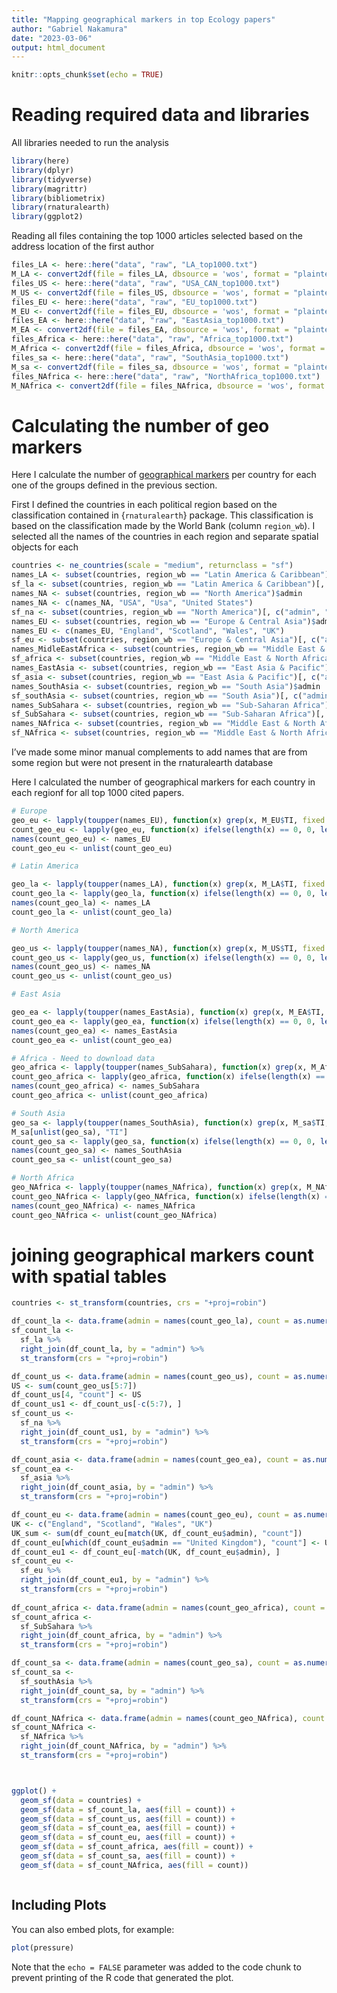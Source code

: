 ```yaml
---
title: "Mapping geographical markers in top Ecology papers"
author: "Gabriel Nakamura"
date: "2023-03-06"
output: html_document
---
```


```r
knitr::opts_chunk$set(echo = TRUE)
```

# Reading required data and libraries

All libraries needed to run the analysis 

```r
library(here)
library(dplyr)
library(tidyverse)
library(magrittr)
library(bibliometrix)
library(rnaturalearth)
library(ggplot2)
```

Reading all files containing the top 1000 articles selected based on the address location of the first author

```r
files_LA <- here::here("data", "raw", "LA_top1000.txt")
M_LA <- convert2df(file = files_LA, dbsource = 'wos', format = "plaintext")
files_US <- here::here("data", "raw", "USA_CAN_top1000.txt")
M_US <- convert2df(file = files_US, dbsource = 'wos', format = "plaintext")
files_EU <- here::here("data", "raw", "EU_top1000.txt")
M_EU <- convert2df(file = files_EU, dbsource = 'wos', format = "plaintext")
files_EA <- here::here("data", "raw", "EastAsia_top1000.txt")
M_EA <- convert2df(file = files_EA, dbsource = 'wos', format = "plaintext")
files_Africa <- here::here("data", "raw", "Africa_top1000.txt")
M_Africa <- convert2df(file = files_Africa, dbsource = 'wos', format = "plaintext")
files_sa <- here::here("data", "raw", "SouthAsia_top1000.txt")
M_sa <- convert2df(file = files_sa, dbsource = 'wos', format = "plaintext")
files_NAfrica <- here::here("data", "raw", "NorthAfrica_top1000.txt")
M_NAfrica <- convert2df(file = files_NAfrica, dbsource = 'wos', format = "plaintext")


```
# Calculating the number of geo markers

Here I calculate the number of [geographical markers](https://www.sciencedirect.com/science/article/abs/pii/S0016718519301551) per country for each one of the groups defined in the previous section.

First I defined the countries in each political region based on the classification contained in {`rnaturalearth`} package. This classification is based on the classification made by the World Bank (column `region_wb`). I selected all the names of the countries in each region and separate spatial objects for each

```r
countries <- ne_countries(scale = "medium", returnclass = "sf")
names_LA <- subset(countries, region_wb == "Latin America & Caribbean")$admin
sf_la <- subset(countries, region_wb == "Latin America & Caribbean")[, c("admin", "region_wb", "geometry")]
names_NA <- subset(countries, region_wb == "North America")$admin
names_NA <- c(names_NA, "USA", "Usa", "United States")
sf_na <- subset(countries, region_wb == "North America")[, c("admin", "region_wb", "geometry")]
names_EU <- subset(countries, region_wb == "Europe & Central Asia")$admin
names_EU <- c(names_EU, "England", "Scotland", "Wales", "UK")
sf_eu <- subset(countries, region_wb == "Europe & Central Asia")[, c("admin", "region_wb", "geometry")]
names_MidleEastAfrica <- subset(countries, region_wb == "Middle East & North Africa")$admin
sf_africa <- subset(countries, region_wb == "Middle East & North Africa")[, c("admin", "region_wb", "geometry")]
names_EastAsia <- subset(countries, region_wb == "East Asia & Pacific")$admin
sf_asia <- subset(countries, region_wb == "East Asia & Pacific")[, c("admin", "region_wb", "geometry")]
names_SouthAsia <- subset(countries, region_wb == "South Asia")$admin
sf_southAsia <- subset(countries, region_wb == "South Asia")[, c("admin", "region_wb", "geometry")]
names_SubSahara <- subset(countries, region_wb == "Sub-Saharan Africa")$admin
sf_SubSahara <- subset(countries, region_wb == "Sub-Saharan Africa")[, c("admin", "region_wb", "geometry")]
names_NAfrica <- subset(countries, region_wb == "Middle East & North Africa")$admin
sf_NAfrica <- subset(countries, region_wb == "Middle East & North Africa")[, c("admin", "region_wb", "geometry")]
```

I've made some minor manual complements to add names that are from some region but were not present in the rnaturalearth database

Here I calculated the number of geographical markers for each country in each regionf for all top 1000 cited papers.

```r
# Europe
geo_eu <- lapply(toupper(names_EU), function(x) grep(x, M_EU$TI, fixed = T))
count_geo_eu <- lapply(geo_eu, function(x) ifelse(length(x) == 0, 0, length(x)))
names(count_geo_eu) <- names_EU
count_geo_eu <- unlist(count_geo_eu)

# Latin America

geo_la <- lapply(toupper(names_LA), function(x) grep(x, M_LA$TI, fixed = T))
count_geo_la <- lapply(geo_la, function(x) ifelse(length(x) == 0, 0, length(x)))
names(count_geo_la) <- names_LA
count_geo_la <- unlist(count_geo_la)

# North America

geo_us <- lapply(toupper(names_NA), function(x) grep(x, M_US$TI, fixed = T))
count_geo_us <- lapply(geo_us, function(x) ifelse(length(x) == 0, 0, length(x)))
names(count_geo_us) <- names_NA
count_geo_us <- unlist(count_geo_us)

# East Asia

geo_ea <- lapply(toupper(names_EastAsia), function(x) grep(x, M_EA$TI, fixed = T))
count_geo_ea <- lapply(geo_ea, function(x) ifelse(length(x) == 0, 0, length(x)))
names(count_geo_ea) <- names_EastAsia
count_geo_ea <- unlist(count_geo_ea)

# Africa - Need to download data
geo_africa <- lapply(toupper(names_SubSahara), function(x) grep(x, M_Africa$TI, fixed = T))
count_geo_africa <- lapply(geo_africa, function(x) ifelse(length(x) == 0, 0, length(x)))
names(count_geo_africa) <- names_SubSahara
count_geo_africa <- unlist(count_geo_africa)

# South Asia
geo_sa <- lapply(toupper(names_SouthAsia), function(x) grep(x, M_sa$TI, fixed = T))
M_sa[unlist(geo_sa), "TI"]
count_geo_sa <- lapply(geo_sa, function(x) ifelse(length(x) == 0, 0, length(x)))
names(count_geo_sa) <- names_SouthAsia
count_geo_sa <- unlist(count_geo_sa)

# North Africa
geo_NAfrica <- lapply(toupper(names_NAfrica), function(x) grep(x, M_NAfrica$TI, fixed = T))
count_geo_NAfrica <- lapply(geo_NAfrica, function(x) ifelse(length(x) == 0, 0, length(x)))
names(count_geo_NAfrica) <- names_NAfrica
count_geo_NAfrica <- unlist(count_geo_NAfrica)


```

# joining geographical markers count with spatial tables

```r

countries <- st_transform(countries, crs = "+proj=robin")

df_count_la <- data.frame(admin = names(count_geo_la), count = as.numeric(count_geo_la))
sf_count_la <- 
  sf_la %>% 
  right_join(df_count_la, by = "admin") %>% 
  st_transform(crs = "+proj=robin")

df_count_us <- data.frame(admin = names(count_geo_us), count = as.numeric(count_geo_us))
US <- sum(count_geo_us[5:7])
df_count_us[4, "count"] <- US
df_count_us1 <- df_count_us[-c(5:7), ] 
sf_count_us <- 
  sf_na %>% 
  right_join(df_count_us1, by = "admin") %>% 
  st_transform(crs = "+proj=robin")

df_count_asia <- data.frame(admin = names(count_geo_ea), count = as.numeric(count_geo_ea))
sf_count_ea <- 
  sf_asia %>% 
  right_join(df_count_asia, by = "admin") %>% 
  st_transform(crs = "+proj=robin")

df_count_eu <- data.frame(admin = names(count_geo_eu), count = as.numeric(count_geo_eu))
UK <- c("England", "Scotland", "Wales", "UK")
UK_sum <- sum(df_count_eu[match(UK, df_count_eu$admin), "count"])
df_count_eu[which(df_count_eu$admin == "United Kingdom"), "count"] <- UK_sum
df_count_eu1 <- df_count_eu[-match(UK, df_count_eu$admin), ] 
sf_count_eu <- 
  sf_eu %>% 
  right_join(df_count_eu1, by = "admin") %>% 
  st_transform(crs = "+proj=robin")
  
df_count_africa <- data.frame(admin = names(count_geo_africa), count = as.numeric(count_geo_africa))
sf_count_africa <- 
  sf_SubSahara %>% 
  right_join(df_count_africa, by = "admin") %>% 
  st_transform(crs = "+proj=robin")

df_count_sa <- data.frame(admin = names(count_geo_sa), count = as.numeric(count_geo_sa))
sf_count_sa <- 
  sf_southAsia %>% 
  right_join(df_count_sa, by = "admin") %>% 
  st_transform(crs = "+proj=robin")

df_count_NAfrica <- data.frame(admin = names(count_geo_NAfrica), count = as.numeric(count_geo_NAfrica))
sf_count_NAfrica <- 
  sf_NAfrica %>% 
  right_join(df_count_NAfrica, by = "admin") %>% 
  st_transform(crs = "+proj=robin")



ggplot() +
  geom_sf(data = countries) +
  geom_sf(data = sf_count_la, aes(fill = count)) +
  geom_sf(data = sf_count_us, aes(fill = count)) +
  geom_sf(data = sf_count_ea, aes(fill = count)) +
  geom_sf(data = sf_count_eu, aes(fill = count)) +
  geom_sf(data = sf_count_africa, aes(fill = count)) +
  geom_sf(data = sf_count_sa, aes(fill = count)) +
  geom_sf(data = sf_count_NAfrica, aes(fill = count))



```



## Including Plots

You can also embed plots, for example:

```r
plot(pressure)
```

Note that the `echo = FALSE` parameter was added to the code chunk to prevent printing of the R code that generated the plot.
